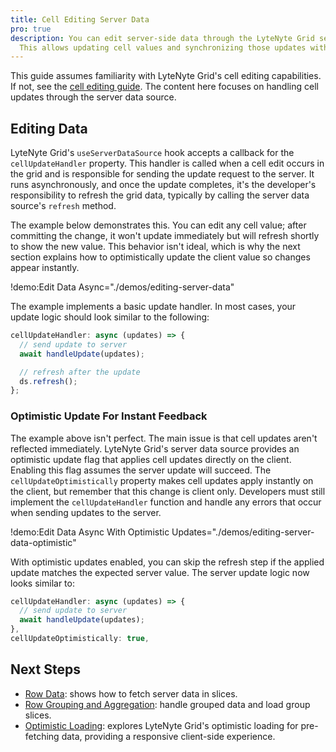 ```yaml
---
title: Cell Editing Server Data
pro: true
description: You can edit server-side data through the LyteNyte Grid server data source.
  This allows updating cell values and synchronizing those updates with the server.
---
```


This guide assumes familiarity with LyteNyte Grid's cell editing capabilities. If not,
see the [cell editing guide](/docs/cell-editing). The content here focuses on
handling cell updates through the server data source.

## Editing Data

LyteNyte Grid's `useServerDataSource` hook accepts a callback for the `cellUpdateHandler` property.
This handler is called when a cell edit occurs in the grid and is responsible for sending the update
request to the server. It runs asynchronously, and once the update completes, it's the
developer's responsibility to refresh the grid data, typically by calling the server data source's `refresh` method.

The example below demonstrates this. You can edit any cell value; after committing the change, it won't
update immediately but will refresh shortly to show the new value. This behavior isn't ideal,
which is why the next section explains how to optimistically update the client value so changes appear instantly.

!demo:Edit Data Async="./demos/editing-server-data"

The example implements a basic update handler. In most cases, your update
logic should look similar to the following:

```ts
cellUpdateHandler: async (updates) => {
  // send update to server
  await handleUpdate(updates);

  // refresh after the update
  ds.refresh();
};
```

### Optimistic Update For Instant Feedback

The example above isn't perfect. The main issue is that cell updates aren't reflected
immediately. LyteNyte Grid's server data source provides an optimistic update flag that
applies cell updates directly on the client. Enabling this flag assumes the
server update will succeed. The `cellUpdateOptimistically` property makes cell updates apply
instantly on the client, but remember that this change is client only. Developers
must still implement the `cellUpdateHandler` function and handle any errors that occur when sending updates to the server.

!demo:Edit Data Async With Optimistic Updates="./demos/editing-server-data-optimistic"

With optimistic updates enabled, you can skip the refresh step if the applied update
matches the expected server value. The server update logic now looks similar to:

```ts
cellUpdateHandler: async (updates) => {
  // send update to server
  await handleUpdate(updates);
},
cellUpdateOptimistically: true,
```

## Next Steps

- [Row Data](/docs/server-data-loading-row-data): shows how to fetch server data in slices.
- [Row Grouping and Aggregation](/docs/server-data-loading-row-grouping-and-aggregation): handle grouped data and load group slices.
- [Optimistic Loading](/docs/server-data-loading-optimistic-loading): explores LyteNyte Grid's
  optimistic loading for pre-fetching data, providing a responsive client-side experience.
